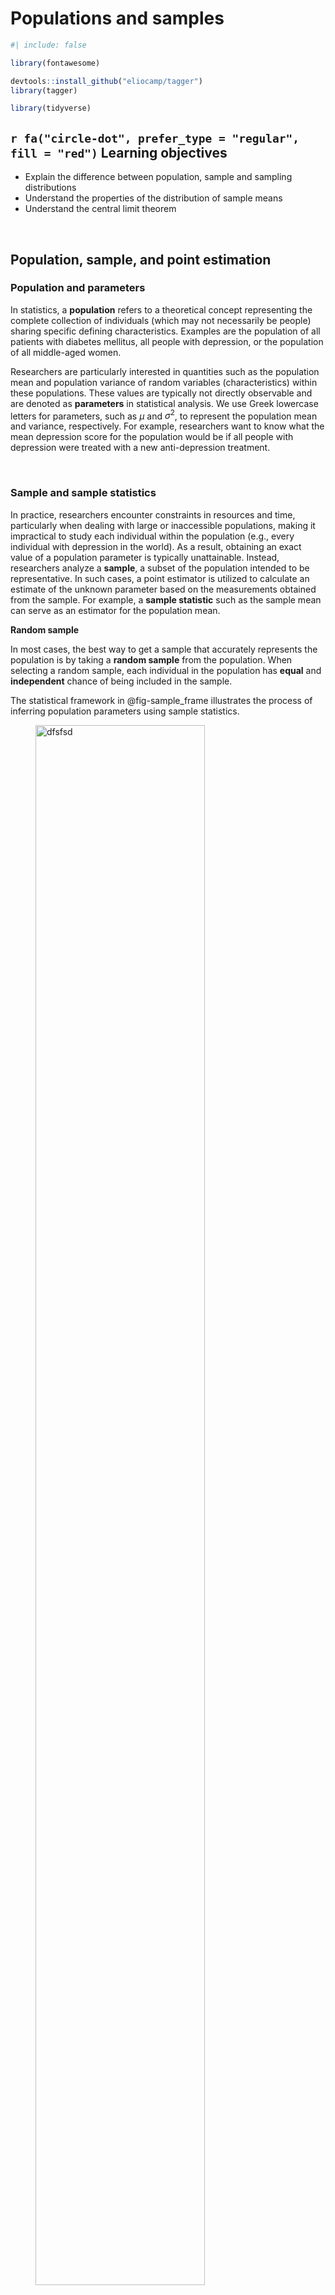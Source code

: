 # Populations and samples {#sec-sampling}

```r
#| include: false

library(fontawesome)

devtools::install_github("eliocamp/tagger")
library(tagger)

library(tidyverse)
```



::: {.callout-caution icon="false"}
## `r fa("circle-dot", prefer_type = "regular", fill = "red")` Learning objectives

-   Explain the difference between population, sample and sampling distributions
-   Understand the properties of the distribution of sample means
-   Understand the central limit theorem
:::

 

## Population, sample, and point estimation

### Population and parameters

In statistics, a **population** refers to a theoretical concept representing the complete collection of individuals (which may not necessarily be people) sharing specific defining characteristics. Examples are the population of all patients with diabetes mellitus, all people with depression, or the population of all middle-aged women.

Researchers are particularly interested in quantities such as the population mean and population variance of random variables (characteristics) within these populations. These values are typically not directly observable and are denoted as **parameters** in statistical analysis. We use Greek lowercase letters for parameters, such as $μ$ and $σ^2$, to represent the population mean and variance, respectively. For example, researchers want to know what the mean depression score for the population would be if all people with depression were treated with a new anti-depression treatment.

 

### Sample and sample statistics

In practice, researchers encounter constraints in resources and time, particularly when dealing with large or inaccessible populations, making it impractical to study each individual within the population (e.g., every individual with depression in the world). As a result, obtaining an exact value of a population parameter is typically unattainable. Instead, researchers analyze a **sample**, a subset of the population intended to be representative. In such cases, a point estimator is utilized to calculate an estimate of the unknown parameter based on the measurements obtained from the sample. For example, a **sample statistic** such as the sample mean can serve as an estimator for the population mean.

::: content-box-blue
**Random sample**

In most cases, the best way to get a sample that accurately represents the population is by taking a **random sample** from the population. When selecting a random sample, each individual in the population has **equal** and **independent** chance of being included in the sample.
:::

The statistical framework in @fig-sample_frame illustrates the process of inferring population parameters using sample statistics.

![dfsfsd](images/sample_frame.png){#fig-sample_frame fig-align="center" width="80%"}

 

::: content-box-blue
**Point estimation**

Point estimation is a statistical method used to estimate an unknown parameter of a population based on data collected from a sample. The objective of point estimation is to find a single, best guess or **estimate** for the value of the parameter. Common point estimators include the sample mean for the population mean and sample variance for the population variance.
:::

### Error in the estimate

The difference between the point estimate and the population parameter is called the **error** in the estimate. This error is a "total" error, and it consists of two components:

$$total \ error = bias + sampling \ error$$  {#eq-total_error}


-   **Bias:** This refers to a *systematic* tendency to overestimate or underestimate the true value of the population parameter (skews the results). There are numerous sources of bias including sampling bias, recall bias, response bias, and attrition bias. Bias can be minimized through careful and thoughtful data collection procedures.

-   **Sampling error:** This measures the extent to which an estimate tends to vary from one sample to another due to random chance. Our objective is frequently to quantify and understand this variability in estimates. The standard error and confidence intervals are common measures of sampling error and depend on the estimation method, the sample size, and the variability of the estimated characteristic.

::: content-box-blue
The sampling error is the error caused by observing a sample instead of the whole population. There is no sampling error in a census because the calculations are based on the entire population.
:::

## Sampling distribution

### What is a Sampling Distribution?

Suppose a hospital is interested in finding out the average blood pressure (BP) of its diabetic patients, but measuring each patient is impractical. Instead, they randomly selected *n* patients from this group and measured their BP. The resulting average BP for this sample, let's say $\bar{x_1} = 130$ mmHg, represents one sample mean (@fig-sample1).

![The estimate of mean, $\bar{x_1} =130$, represents an observed sample mean from an already collected sample.](images/sample1.png){#fig-sample1 fig-align="center" width="25%"}

Consider repeating the sampling process by randomly selecting various samples, each consisting of *n* patients, and calculating their average blood pressure. This would yield a range of different sample means, such as $\bar{x_1} = 130$ mmHg, $\bar{x_2} = 128$ mmHg, $\bar{x_3} = 133$ mmHg, and so forth. This collection of multiple sample means (obtained from different samples) is the sampling distribution of the mean BP (@fig-many_samples).

![The collection of sample means derived from repeated sampling forms a sampling distribution of the mean BP.](images/many_samples.png){#fig-many_samples fig-align="center" width="70%"}

::: content-box-blue
The **sampling distribution** is a theoretical probability distribution that represents the possible values of a sample statistic, such as the sample mean, obtained from all possible samples of a specific size drawn from a population.
:::


| Parameter              | Population |  Sample   | Sampling distribution of mean |
|------------------|:----------------:|:----------------:|:-----------------:|
| **Mean**               |   $\mu$    | $\bar{x}$ |        $\mu_{\bar{x}}$        |
| **Standard deviation** |  $\sigma$  |    $s$    |      $\sigma_{\bar{x}}$       |

: Notation of population, sample, and sampling distributions mean and standard deviation {#tbl-symbols}


 


### Standard Error of the mean (SEM)

The standard deviation of the sampling distribution is known as the standard error (SE). There are multiple formulas for standard error depending on what is our sampling distribution. For example, the standard error of the mean (SEM) is the population σ divided by the square root of the sample size n:

$$\sigma_{\bar{x}} = \frac{\sigma}{\sqrt{n}}$$ {#eq-se}

However, we usually do not know the population parameter σ; therefore, we use the sample standard deviation s, as it is an estimator of the population standard deviation.

$$SE_{\bar{x}} = \frac{s}{\sqrt{n}}$$ {#eq-se2}

The **Standard Error of the mean** (SEM) is a metric that describes the variability of sample means within the **sampling distribution**. In practice, it provides insight into the uncertainty associated with estimating the population mean when working with a sample, particularly when the sample size is small. 


::: content-box-yellow
`r fa("arrow-right", fill = "orange")`   ***Example***

The CD4 count of a sample of 64 healthy individuals has a mean of 850 $counts/mm^3$ with a standard deviation of 240 $counts/mm^3$. The standard error of the mean for this population is calculated as follows:

$SE_{\bar{x}} = \frac{s}{\sqrt{n}} = \frac{240}{\sqrt{64}} = \frac{240}{8} = 30 \ counts/mm^3$


The SEM provides a measure of the precision of our estimate of the population mean CD4 counts. If we were to repeat the sampling process numerous times and calculate the mean CD4 count each time, we would expect the calculated means to vary around the population mean by approximately 30 $counts/mm^3$.
:::

**In R:**

```r
sem <- 240 / sqrt(64)
sem
```


> Noteworthy, the standard error is essential in constructing **confidence intervals** around point estimates, a process known as interval estimation.


 

### Properties of the distribution of sample means

Consider a population of 100,000 adults, characterized by a mean blood pressure (BP) of μ = 126 mmHg and a standard deviation of σ = 10. Now, imagine that the distribution of their BP reveals an intriguing bimodal pattern, as visually depicted in @fig-pop0.

```r
#| echo: false
#| message: false
#| warning: false

set.seed(46)

# Create a non-uniform population of 100,000 numbers between 1 and 100
# Create a non-uniform population of 100,000 numbers between 1 and 100
pop1 <- rnorm(70000, mean = 120, sd = 3)
pop2 <- rnorm(30000, mean = 140, sd = 6)
pop <- c(pop1, pop2)

mu <- mean(pop) #calculate the population mean
sigma <- sd(pop) #calculate the population standard deviation

popdf <- as.data.frame(pop)

```

```r
#| echo: false
#| message: false
#| warning: false
#| fig-align: center
#| label: fig-pop0
#| fig-cap: A hypothetical population of 100,000 observations. The dashed black line represents the population, μ.
#| fig-width: 7.0
#| fig-height: 3.5

# histogram
ggplot(popdf, aes(x = pop)) + geom_histogram(color = "black", fill = "#894ae0", alpha=0.3) + 
  geom_vline(xintercept = mu, linetype = "dashed", linewidth = 0.8) +
  ggtitle("Histogram of Population") + xlab("x") +
  theme(axis.title = element_text(hjust = 1))

```

Let's consider sampling five individuals from the population and calculating their sample mean BP, denoted as $\bar{x_1}$. Next, let's repeat this process by collecting a second sample of five individuals and calculating the sample mean again, which we might denote as $\bar{x_2}$. This process can be iterated 100 times ($N = 100$) and generate the histogram of the sample means, $\bar{x}$ (@fig-simulation2 a). Next, we run this simulation a bunch of times with different sample size 10, 30, 50, 100 (@fig-simulation2 b, c, d, e).

```r
#| echo: false
#| message: false
#| warning: false

n <- c(5, 10, 30, 50, 100) #set up number of samples
t <- c(100) #set up number of trials in simulation

df <- data.frame() #initialize our empty data frame

# Run the simulation
for(i in n) { #for each value of n...
  col <- c()
  for(j in t) { #we loop through each value of t...
    trial <- 1:j
    counter <- j #set up an egg timer based on whichever t value we're on
    value <- c()
    while(counter > 0) {    # and extract n samples from the population...
      bucket <- sample(pop, i, replace = TRUE)
      xbar <- mean(bucket) #calculate the mean...
      value <- c(value, xbar) # and add it to a vector
      counter <- counter - 1 #egg timer counts down and loops back until it hits 0
    }
    sbar <- sd(value) #calculate the standard deviation of our sample
    col <- cbind(trial, value, sbar, i, j) #stick all the info together...
    df <- rbind(df, col) #and attach it to our master data frame
  } #and we do it again for the next set of values until we're done!
  
}

rm(col, bucket, value, counter, i, j, n, sbar, t, xbar, trial) #clean up
names(df) <- c("trial#", "value", "sdev", "sample_size", "No.samples")
```

```r
#| echo: false
#| message: false
#| warning: false

df2 <- df |> 
  mutate(sample_size = factor(sample_size)) |> 
  group_by(sample_size) |> 
  summarize(my_mean = mean(value))

```

```r
#| echo: false
#| message: false
#| warning: false
#| fig-align: center
#| label: fig-simulation2
#| fig-cap: Distribution of sample means. Each panel represents a simulation of 100 random samples of size 5, 10, 30, 50, 100 taken from the population data. The dashed black line represents the population, μ, while the yellow dashed line the mean of the sample means, $\mu_{\bar{x}}$.
#| fig-width: 7.0
#| fig-height: 12.0


# We tidy up our data frame to get it ready for graphing. Note that we built it in "tall"
# form so it's already structured for ggplot


# Creating the plot
ggplot(df, aes(x = value)) + 
  geom_histogram(fill = "steelblue", binwidth = 0.8) + 
  #ggtitle("Demonstrating The Central Limit Theorem With Simulation") +
  geom_vline(data = df2, aes(xintercept = my_mean), color = "yellow", linetype = "dashed", linewidth = 0.8) +
  geom_vline(xintercept = mu, linetype = "dashed", color = "gray30", linewidth = 0.7) +
  xlab(expression(bar(x))) +
  theme(axis.title = element_text(hjust = 1),
        legend.position = "none") +
  facet_grid(sample_size ~ No.samples, scales="free_y", labeller = label_both) +
  tag_facets()

```

From @fig-simulation2, it is evident that as the sample size increases, the distribution of sample means tends to approximate a normal distribution, with the mean of this distribution,$\mu_{\bar{x}}$, approaching the population mean, $\mu$.

 

::: content-box-blue
**Properties of the distribution of sample means**

-   As the sample size increases, the mean of a large number of sample means converges to the population mean. This property is known as the **law of large numbers**.
-   The standard error of the mean (SEM) decreases as the sample size increases.
-   As the sample size increases, the distribution of sample means tends to approximate a **normal** distribution.
:::

## Central Limit Theorem (CLM) for sample means

The **Central Limit Theorem** (CLM) for sample means in statistics states that, given a sufficiently large sample size, the sampling distribution of the mean for a variable will approximate a normal distribution **regardless** of the variable's underlying distribution of the population observations: $\overline{X} \sim N(\mu, \sigma^2/n)$.

To illustrate this, let's generate some data from a continuous uniform distribution (100,000 observations):

```r
#| echo: false
#| message: false
#| warning: false

set.seed(46)

#get data from uniform distribution
pop2 <- runif(100000, min = 0, max = 1)

mu2 <- mean(pop2) #calculate the population mean
sigma2 <- sd(pop2) #calculate the population standard deviation

popdf2 <- as.data.frame(pop2)

```

```r
#| echo: false
#| message: false
#| warning: false
#| fig-align: center
#| label: fig-pop
#| fig-cap: A hypothetical population of 100,000 observations. The dashed black line represents the population, μ.
#| fig-width: 7.0
#| fig-height: 3.5


# histogram
ggplot(popdf2, aes(x = pop2)) + 
  geom_histogram(color='black', fill = "#894ae0", 
                 alpha=0.3, binwidth = 0.1, boundary = 0) +
  geom_vline(xintercept = mu2, linetype = "dashed", linewidth = 1.2) +
  theme_classic() +
  ggtitle("Destribution of Simulated data for Population") +
  xlab("x") +
  scale_x_continuous(breaks = seq(0, 1, by = 0.1)) + 
  theme(axis.title = element_text(hjust = 1))
```

We can consider the data we've just created above as the entire population (N=100,000) from which we can sample. We sample a bunch of times with different number of samples (50, 70, 100) and simple sizes (5, 10, 30) and we generate the histograms of the sample means (@fig-simulation).

```r
#| echo: false
#| message: false
#| warning: false

n <- c(5, 10, 30) #set up number of samples
t <- c(50, 70, 100) #set up number of trials in simulation

df4 <- data.frame() #initialize our empty data frame

# Run the simulation
for(i in n) { #for each value of n...
  col <- c()
  for(j in t) { #we loop through each value of t...
    trial <- 1:j
    counter <- j #set up an egg timer based on whichever t value we're on
    value <- c()
    while(counter > 0) {    # and extract n samples from the population...
      bucket <- sample(pop2, i, replace = TRUE)
      xbar <- mean(bucket) #calculate the mean...
      value <- c(value, xbar) # and add it to a vector
      counter <- counter - 1 #egg timer counts down and loops back until it hits 0
    }
    sbar <- sd(value) #calculate the standard deviation of our sample
    col <- cbind(trial, value, sbar, i, j) #stick all the info together...
    df4 <- rbind(df4, col) #and attach it to our master data frame
  } #and we do it again for the next set of values until we're done!
  
}

rm(col, bucket, value, counter, i, j, n, sbar, t, xbar, trial) #clean up
names(df4) <- c("trial#", "value", "sdev", "sample_size", "No.samples")
```

```r
#| echo: false
#| message: false
#| warning: false

#df5 <- df4 |> 
  #mutate(sample_size = factor(sample_size),
         #No.samples = factor(No.samples)) |> 
  #group_by( sample_size, No.samples) |> 
  #summarize(my_mean = mean(value))
```

```r
#| echo: false
#| message: false
#| warning: false
#| fig-align: center
#| label: fig-simulation
#| fig-cap: Distribution of sample means. Each panel represents a simulation of 100 random samples of size 5, 10, 20, 30, 70, 100 taken from the uniform population data. The dashed black line represents the population, μ.
#| fig-width: 8.0
#| fig-height: 10.0


# We tidy up our data frame to get it ready for graphing. Note that we built it in "tall"
# form so it's already structured for ggplot

# Creating the plot
ggplot(df4, aes(x = value)) + 
  geom_histogram(fill = "steelblue", binwidth = 0.06) + 
  #ggtitle("Demonstrating The Central Limit Theorem With Simulation") +  
  #geom_vline(data = df5, aes(xintercept = my_mean), color = "red", linetype = "dashed", linewidth = 0.7) +
  geom_vline(xintercept = mu2, linetype = "dashed", color = "gray30", linewidth = 0.7) +
  xlab(expression(bar(x))) +
  theme(axis.title = element_text(hjust = 1)) +
  facet_grid(sample_size ~ No.samples, scales="free_y", labeller = label_both) +
  tag_facets()
```

We observe that the distribution of sample means for sample size of five exhibits considerable variability (@fig-simulation a, b, c). As we take a large number of sample means and the sample size is increased to 30, the distributions become increasingly symmetric, with less variability, and tend toward approximate normality (@fig-simulation f, i).
